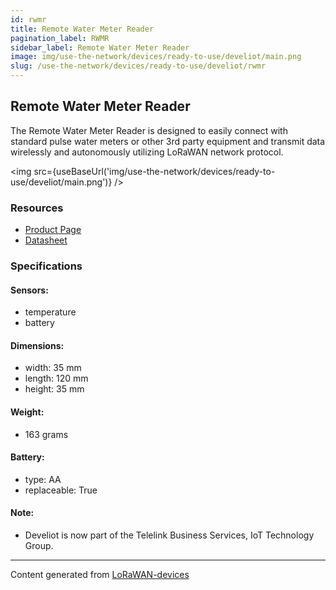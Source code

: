 ```yaml
---
id: rwmr
title: Remote Water Meter Reader
pagination_label: RWMR
sidebar_label: Remote Water Meter Reader
image: img/use-the-network/devices/ready-to-use/develiot/main.png
slug: /use-the-network/devices/ready-to-use/develiot/rwmr
---
```



## Remote Water Meter Reader

The Remote Water Meter Reader is designed to easily connect with standard pulse water meters or
other 3rd party equipment and transmit data wirelessly and autonomously utilizing LoRaWAN network
protocol.

<img src={useBaseUrl('img/use-the-network/devices/ready-to-use/develiot/main.png')} />

### Resources

- [Product Page](https://www.tbs.tech/iot-water-consumption-and-loss-tracking/)
- [Datasheet](https://www.tbs.tech/wp-content/uploads/2023/02/Datasheet-Remote-Water-Meter-Reader-EN-v8.3.pdf)

### Specifications

#### Sensors:

- temperature
- battery

#### Dimensions:

- width: 35 mm
- length: 120 mm
- height: 35 mm

#### Weight:

- 163 grams

#### Battery:

- type: AA
- replaceable: True

#### Note:

- Develiot is now part of the Telelink Business Services, IoT Technology Group.

---

Content generated from [LoRaWAN-devices](https://github.com/TheThingsNetwork/lorawan-devices)
